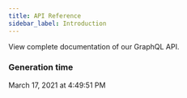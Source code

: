 ```yaml
---
title: API Reference
sidebar_label: Introduction
---
```


View complete documentation of our GraphQL API.

### Generation time
[comment]: # (generated-date-time)
March 17, 2021 at 4:49:51 PM
